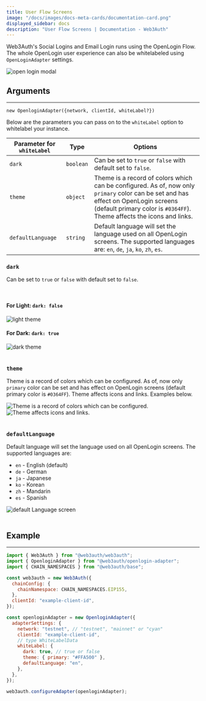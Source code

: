 ```yaml
---
title: User Flow Screens
image: "/docs/images/docs-meta-cards/documentation-card.png"
displayed_sidebar: docs
description: "User Flow Screens | Documentation - Web3Auth"
---
```



Web3Auth's Social Logins and Email Login runs using the OpenLogin Flow. The whole OpenLogin user experience can also be whitelabeled using
`OpenLoginAdapter` settings.

<div>
  <img style={{ minWidth: "250px", maxWidth: "300px" }} src={Image2} alt="open login modal" />
</div>

## Arguments

---

`new OpenloginAdapter({network, clientId, whiteLabel?})`

Below are the parameters you can pass on to the `whiteLabel` option to whitelabel your instance.

| Parameter for `whiteLabel` | Type      | Options                                                                                                                                                                                                      |
| -------------------------- | --------- | ------------------------------------------------------------------------------------------------------------------------------------------------------------------------------------------------------------ |
| `dark`                     | `boolean` | Can be set to `true` or `false` with default set to `false`.                                                                                                                                                 |
| `theme`                    | `object`  | Theme is a record of colors which can be configured. As of, now only `primary` color can be set and has effect on OpenLogin screens (default primary color is `#0364FF`). Theme affects the icons and links. |
| `defaultLanguage`          | `string`  | Default language will set the language used on all OpenLogin screens. The supported languages are: `en`, `de`, `ja`, `ko`, `zh`, `es`.                                                                       |

### `dark`

Can be set to `true` or `false` with default set to `false`.

<br />

<div className="text-image-column">
  <div>
    <h4>
      For Light: <code>dark: false</code>
    </h4>
    <img style={{ display: "block", maxHeight: "500px", alignSelf: "center" }} src={Image3} alt="light theme" />
  </div>
  <div>
    <h4>
      For Dark: <code>dark: true</code>
    </h4>
    <img style={{ display: "block", maxHeight: "500px", alignSelf: "center" }} src={Image4} alt="dark theme" />
  </div>
</div>

<br />

### `theme`

Theme is a record of colors which can be configured. As of, now only `primary` color can be set and has effect on OpenLogin screens (default primary
color is `#0364FF`). Theme affects icons and links. Examples below.

<div className="text-image-column">
  <div>
    <img
      style={{ display: "block", maxHeight: "500px", alignSelf: "center" }}
      src={Image5}
      alt="Theme is a record of colors which can be configured."
    />
  </div>
  <div>
    <img style={{ display: "block", maxHeight: "500px", alignSelf: "center" }} src={Image6} alt="Theme affects icons and links." />
  </div>
</div>
<br />

### `defaultLanguage`

Default language will set the language used on all OpenLogin screens. The supported languages are:

<div className="text-image-column">
  <div style={{ flexGrow: "1", minWidth: "200px" }}>
    <ul>
      <li>
        <code>en</code> - English (default)
      </li>
      <li>
        <code>de</code> - German
      </li>
      <li>
        <code>ja</code> - Japanese
      </li>
      <li>
        <code>ko</code> - Korean
      </li>
      <li>
        <code>zh</code> - Mandarin
      </li>
      <li>
        <code>es</code> - Spanish
      </li>
    </ul>
  </div>
  <div>
    <img style={{ width: "100%", maxWidth: "500px" }} src={Image7} alt="default Language screen" />
  </div>
</div>
<br />

## Example

---

```js
import { Web3Auth } from "@web3auth/web3auth";
import { OpenloginAdapter } from "@web3auth/openlogin-adapter";
import { CHAIN_NAMESPACES } from "@web3auth/base";

const web3auth = new Web3Auth({
  chainConfig: {
    chainNamespace: CHAIN_NAMESPACES.EIP155,
  },
  clientId: "example-client-id",
});

const openloginAdapter = new OpenloginAdapter({
  adapterSettings: {
    network: "testnet", // "testnet", "mainnet" or "cyan"
    clientId: "example-client-id",
    // type WhiteLabelData
    whiteLabel: {
      dark: true, // true or false
      theme: { primary: "#FFA500" },
      defaultLanguage: "en",
    },
  },
});

web3auth.configureAdapter(openloginAdapter);
```
